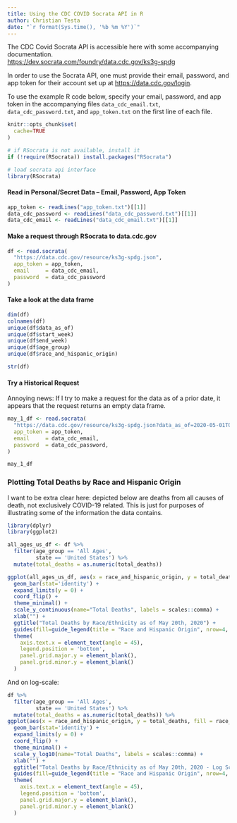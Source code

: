 ```yaml
---
title: Using the CDC COVID Socrata API in R
author: Christian Testa
date: "`r format(Sys.time(), '%b %m %Y')`"
---
```


The CDC Covid Socrata API is accessible here with some accompanying documentation.  
<https://dev.socrata.com/foundry/data.cdc.gov/ks3g-spdg> 

In order to use the Socrata API, one must provide their email, password, and app token for 
their account set up at <https://data.cdc.gov/login>.

To use the example R code below, specify your email, password, and app token in the 
accompanying files `data_cdc_email.txt`, `data_cdc_password.txt`, and `app_token.txt` 
on the first line of each file.

```r
knitr::opts_chunk$set(
  cache=TRUE
)
```


```r
# if RSocrata is not available, install it
if (!require(RSocrata)) install.packages("RSocrata")

# load socrata api interface
library(RSocrata)
```

#### Read in Personal/Secret Data -- Email, Password, App Token

```r
app_token <- readLines("app_token.txt")[[1]]
data_cdc_password <- readLines("data_cdc_password.txt")[[1]]
data_cdc_email <- readLines("data_cdc_email.txt")[[1]]
```

#### Make a request through RSocrata to data.cdc.gov

```r
df <- read.socrata(
  "https://data.cdc.gov/resource/ks3g-spdg.json",
  app_token = app_token,
  email     = data_cdc_email,
  password  = data_cdc_password
)
```

#### Take a look at the data frame

```r
dim(df)
colnames(df)
unique(df$data_as_of)
unique(df$start_week)
unique(df$end_week)
unique(df$age_group)
unique(df$race_and_hispanic_origin)

str(df)
```

#### Try a Historical Request

Annoying news: If I try to make a request for the data as of a prior date, it appears that the 
request returns an empty data frame.


```r
may_1_df <- read.socrata(
  "https://data.cdc.gov/resource/ks3g-spdg.json?data_as_of=2020-05-01T00:00:00.000",
  app_token = app_token,
  email     = data_cdc_email,
  password  = data_cdc_password,
)

may_1_df
```

### Plotting Total Deaths by Race and Hispanic Origin

I want to be extra clear here: depicted below are deaths from all causes of death, not exclusively 
COVID-19 related. This is just for purposes of illustrating some of the information the data contains. 

```r
library(dplyr)
library(ggplot2)

all_ages_us_df <- df %>% 
  filter(age_group == 'All Ages',
         state == 'United States') %>% 
  mutate(total_deaths = as.numeric(total_deaths)) 

ggplot(all_ages_us_df, aes(x = race_and_hispanic_origin, y = total_deaths, fill = race_and_hispanic_origin)) + 
  geom_bar(stat='identity') + 
  expand_limits(y = 0) + 
  coord_flip() + 
  theme_minimal() + 
  scale_y_continuous(name="Total Deaths", labels = scales::comma) + 
  xlab("") + 
  ggtitle("Total Deaths by Race/Ethnicity as of May 20th, 2020") + 
  guides(fill=guide_legend(title = "Race and Hispanic Origin", nrow=4, byrow=TRUE)) + 
  theme(
    axis.text.x = element_text(angle = 45),
    legend.position = 'bottom',
    panel.grid.major.y = element_blank(),
    panel.grid.minor.y = element_blank()
  ) 
```


And on log-scale:

```r
df %>% 
  filter(age_group == 'All Ages',
         state == 'United States') %>% 
  mutate(total_deaths = as.numeric(total_deaths)) %>% 
ggplot(aes(x = race_and_hispanic_origin, y = total_deaths, fill = race_and_hispanic_origin)) + 
  geom_bar(stat='identity') + 
  expand_limits(y = 0) + 
  coord_flip() + 
  theme_minimal() + 
  scale_y_log10(name="Total Deaths", labels = scales::comma) + 
  xlab("") + 
  ggtitle("Total Deaths by Race/Ethnicity as of May 20th, 2020 - Log Scale") + 
  guides(fill=guide_legend(title = "Race and Hispanic Origin", nrow=4, byrow=TRUE)) + 
  theme(
    axis.text.x = element_text(angle = 45),
    legend.position = 'bottom',
    panel.grid.major.y = element_blank(),
    panel.grid.minor.y = element_blank()
  ) 
```
